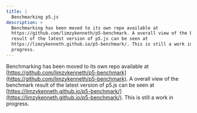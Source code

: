 ```yaml
---
title: |
  Benchmarking p5.js
description: >
  Benchmarking has been moved to its own repo available at
  https://github.com/limzykenneth/p5-benchmark. A overall view of the benchmark
  result of the latest version of p5.js can be seen at
  https://limzykenneth.github.io/p5-benchmark/. This is still a work in
  progress.
---
```



Benchmarking has been moved to its own repo available at [https://github.com/limzykenneth/p5-benchmark](https://github.com/limzykenneth/p5-benchmark). A overall view of the benchmark result of the latest version of p5.js can be seen at [https://limzykenneth.github.io/p5-benchmark/](https://limzykenneth.github.io/p5-benchmark/). This is still a work in progress.
